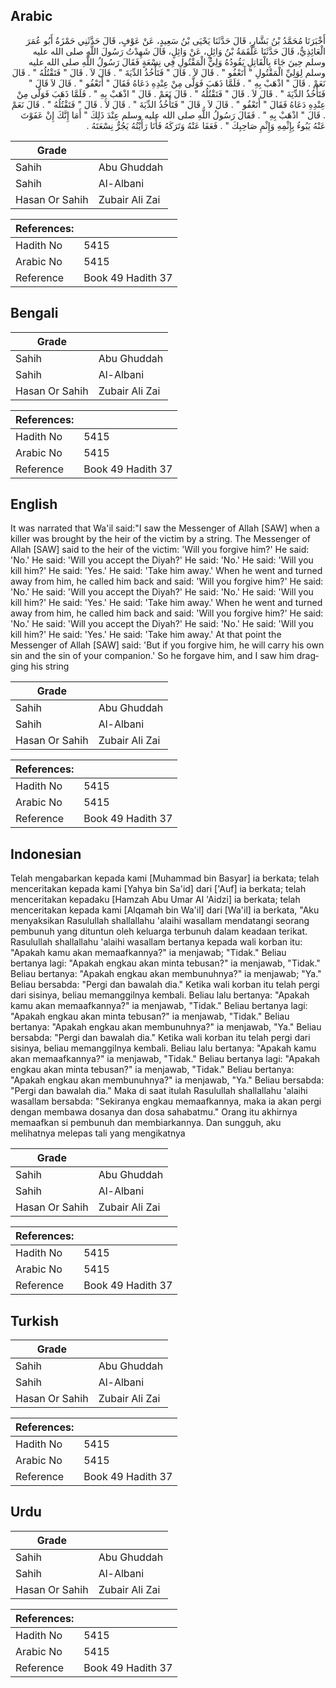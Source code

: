 ## Arabic


<div dir="rtl" lang="ar" style={{fontSize:'larger',backgroundColor:'#f8f9fa',padding:20}}>
أَخْبَرَنَا مُحَمَّدُ بْنُ بَشَّارٍ، قَالَ حَدَّثَنَا يَحْيَى بْنُ سَعِيدٍ، عَنْ عَوْفٍ، قَالَ حَدَّثَنِي حَمْزَةُ أَبُو عُمَرَ الْعَائِذِيُّ، قَالَ حَدَّثَنَا عَلْقَمَةُ بْنُ وَائِلٍ، عَنْ وَائِلٍ، قَالَ شَهِدْتُ رَسُولَ اللَّهِ صلى الله عليه وسلم حِينَ جَاءَ بِالْقَاتِلِ يَقُودُهُ وَلِيُّ الْمَقْتُولِ فِي نِسْعَةٍ فَقَالَ رَسُولُ اللَّهِ صلى الله عليه وسلم لِوَلِيِّ الْمَقْتُولِ ‏"‏ أَتَعْفُو ‏"‏ ‏.‏ قَالَ لاَ ‏.‏ قَالَ ‏"‏ فَتَأْخُذُ الدِّيَةَ ‏"‏ ‏.‏ قَالَ لاَ ‏.‏ قَالَ ‏"‏ فَتَقْتُلُهُ ‏"‏ ‏.‏ قَالَ نَعَمْ ‏.‏ قَالَ ‏"‏ اذْهَبْ بِهِ ‏"‏ ‏.‏ فَلَمَّا ذَهَبَ فَوَلَّى مِنْ عِنْدِهِ دَعَاهُ فَقَالَ ‏"‏ أَتَعْفُو ‏"‏ ‏.‏ قَالَ لاَ قَالَ ‏"‏ فَتَأْخُذُ الدِّيَةَ ‏"‏ ‏.‏ قَالَ لاَ ‏.‏ قَالَ ‏"‏ فَتَقْتُلُهُ ‏"‏ ‏.‏ قَالَ نَعَمْ ‏.‏ قَالَ ‏"‏ اذْهَبْ بِهِ ‏"‏ ‏.‏ فَلَمَّا ذَهَبَ فَوَلَّى مِنْ عِنْدِهِ دَعَاهُ فَقَالَ ‏"‏ أَتَعْفُو ‏"‏ ‏.‏ قَالَ لاَ ‏.‏ قَالَ ‏"‏ فَتَأْخُذُ الدِّيَةَ ‏"‏ ‏.‏ قَالَ لاَ ‏.‏ قَالَ ‏"‏ فَتَقْتُلُهُ ‏"‏ ‏.‏ قَالَ نَعَمْ ‏.‏ قَالَ ‏"‏ اذْهَبْ بِهِ ‏"‏ ‏.‏ فَقَالَ رَسُولُ اللَّهِ صلى الله عليه وسلم عِنْدَ ذَلِكَ ‏"‏ أَمَا إِنَّكَ إِنْ عَفَوْتَ عَنْهُ يَبُوءُ بِإِثْمِهِ وَإِثْمِ صَاحِبِكَ ‏"‏ ‏.‏ فَعَفَا عَنْهُ وَتَرَكَهُ فَأَنَا رَأَيْتُهُ يَجُرُّ نِسْعَتَهُ ‏.‏
</div>
<div style={{backgroundColor:'#f8f9fa',padding:20, marginBottom: 10}}><table> <thead> <tr> <th>Grade</th> <th></th> </tr> </thead> <tbody> <tr><td>Sahih</td><td>Abu Ghuddah</td></tr><tr><td>Sahih</td><td>Al-Albani</td></tr><tr><td>Hasan Or Sahih</td><td>Zubair Ali Zai</td></tr></tbody></table><table> <thead> <tr> <th>References:</th> <th></th> </tr> </thead> <tbody><tr><td>Hadith No</td><td>5415</td></tr><tr><td>Arabic No</td><td>5415</td></tr><tr><td>Reference</td><td>Book 49 Hadith 37</td></tr></tbody></table></div>

## Bengali


<div dir="ltr" lang="bn" style={{fontSize:'larger',backgroundColor:'#f8f9fa',padding:20}}>

</div>
<div style={{backgroundColor:'#f8f9fa',padding:20, marginBottom: 10}}><table> <thead> <tr> <th>Grade</th> <th></th> </tr> </thead> <tbody> <tr><td>Sahih</td><td>Abu Ghuddah</td></tr><tr><td>Sahih</td><td>Al-Albani</td></tr><tr><td>Hasan Or Sahih</td><td>Zubair Ali Zai</td></tr></tbody></table><table> <thead> <tr> <th>References:</th> <th></th> </tr> </thead> <tbody><tr><td>Hadith No</td><td>5415</td></tr><tr><td>Arabic No</td><td>5415</td></tr><tr><td>Reference</td><td>Book 49 Hadith 37</td></tr></tbody></table></div>

## English


<div dir="ltr" lang="en" style={{fontSize:'larger',backgroundColor:'#f8f9fa',padding:20}}>
It was narrated that Wa'il said:"I saw the Messenger of Allah [SAW] when a killer was brought by the heir of the victim by a string. The Messenger of Allah [SAW] said to the heir of the victim: 'Will you forgive him?' He said: 'No.' He said: 'Will you accept the Diyah?' He said: 'No.' He said: 'Will you kill him?' He said: 'Yes.' He said: 'Take him away.' When he went and turned away from him, he called him back and said: 'Will you forgive him?' He said: 'No.' He said: 'Will you accept the Diyah?' He said: 'No.' He said: 'Will you kill him?' He said: 'Yes.' He said: 'Take him away.' When he went and turned away from him, he called him back and said: 'Will you forgive him?' He said: 'No.' He said: 'Will you accept the Diyah?' He said: 'No.' He said: 'Will you kill him?' He said: 'Yes.' He said: 'Take him away.' At that point the Messenger of Allah [SAW] said: 'But if you forgive him, he will carry his own sin and the sin of your companion.' So he forgave him, and I saw him dragging his string
</div>
<div style={{backgroundColor:'#f8f9fa',padding:20, marginBottom: 10}}><table> <thead> <tr> <th>Grade</th> <th></th> </tr> </thead> <tbody> <tr><td>Sahih</td><td>Abu Ghuddah</td></tr><tr><td>Sahih</td><td>Al-Albani</td></tr><tr><td>Hasan Or Sahih</td><td>Zubair Ali Zai</td></tr></tbody></table><table> <thead> <tr> <th>References:</th> <th></th> </tr> </thead> <tbody><tr><td>Hadith No</td><td>5415</td></tr><tr><td>Arabic No</td><td>5415</td></tr><tr><td>Reference</td><td>Book 49 Hadith 37</td></tr></tbody></table></div>

## Indonesian


<div dir="ltr" lang="id" style={{fontSize:'larger',backgroundColor:'#f8f9fa',padding:20}}>
Telah mengabarkan kepada kami [Muhammad bin Basyar] ia berkata; telah menceritakan kepada kami [Yahya bin Sa'id] dari ['Auf] ia berkata; telah menceritakan kepadaku [Hamzah Abu Umar Al 'Aidzi] ia berkata; telah menceritakan kepada kami [Alqamah bin Wa'il] dari [Wa'il] ia berkata, "Aku menyaksikan Rasulullah shallallahu 'alaihi wasallam mendatangi seorang pembunuh yang dituntun oleh keluarga terbunuh dalam keadaan terikat. Rasulullah shallallahu 'alaihi wasallam bertanya kepada wali korban itu: "Apakah kamu akan memaafkannya?" ia menjawab; "Tidak." Beliau bertanya lagi: "Apakah engkau akan minta tebusan?" ia menjawab, "Tidak." Beliau bertanya: "Apakah engkau akan membunuhnya?" ia menjawab; "Ya." Beliau bersabda: "Pergi dan bawalah dia." Ketika wali korban itu telah pergi dari sisinya, beliau memanggilnya kembali. Beliau lalu bertanya: "Apakah kamu akan memaafkannya?" ia menjawab, "Tidak." Beliau bertanya lagi: "Apakah engkau akan minta tebusan?" ia menjawab, "Tidak." Beliau bertanya: "Apakah engkau akan membunuhnya?" ia menjawab, "Ya." Beliau bersabda: "Pergi dan bawalah dia." Ketika wali korban itu telah pergi dari sisinya, beliau memanggilnya kembali. Beliau lalu bertanya: "Apakah kamu akan memaafkannya?" ia menjawab, "Tidak." Beliau bertanya lagi: "Apakah engkau akan minta tebusan?" ia menjawab, "Tidak." Beliau bertanya: "Apakah engkau akan membunuhnya?" ia menjawab, "Ya." Beliau bersabda: "Pergi dan bawalah dia." Maka di saat itulah Rasulullah shallallahu 'alaihi wasallam bersabda: "Sekiranya engkau memaafkannya, maka ia akan pergi dengan membawa dosanya dan dosa sahabatmu." Orang itu akhirnya memaafkan si pembunuh dan membiarkannya. Dan sungguh, aku melihatnya melepas tali yang mengikatnya
</div>
<div style={{backgroundColor:'#f8f9fa',padding:20, marginBottom: 10}}><table> <thead> <tr> <th>Grade</th> <th></th> </tr> </thead> <tbody> <tr><td>Sahih</td><td>Abu Ghuddah</td></tr><tr><td>Sahih</td><td>Al-Albani</td></tr><tr><td>Hasan Or Sahih</td><td>Zubair Ali Zai</td></tr></tbody></table><table> <thead> <tr> <th>References:</th> <th></th> </tr> </thead> <tbody><tr><td>Hadith No</td><td>5415</td></tr><tr><td>Arabic No</td><td>5415</td></tr><tr><td>Reference</td><td>Book 49 Hadith 37</td></tr></tbody></table></div>

## Turkish


<div dir="ltr" lang="tr" style={{fontSize:'larger',backgroundColor:'#f8f9fa',padding:20}}>

</div>
<div style={{backgroundColor:'#f8f9fa',padding:20, marginBottom: 10}}><table> <thead> <tr> <th>Grade</th> <th></th> </tr> </thead> <tbody> <tr><td>Sahih</td><td>Abu Ghuddah</td></tr><tr><td>Sahih</td><td>Al-Albani</td></tr><tr><td>Hasan Or Sahih</td><td>Zubair Ali Zai</td></tr></tbody></table><table> <thead> <tr> <th>References:</th> <th></th> </tr> </thead> <tbody><tr><td>Hadith No</td><td>5415</td></tr><tr><td>Arabic No</td><td>5415</td></tr><tr><td>Reference</td><td>Book 49 Hadith 37</td></tr></tbody></table></div>

## Urdu


<div dir="rtl" lang="ur" style={{fontSize:'larger',backgroundColor:'#f8f9fa',padding:20}}>

</div>
<div style={{backgroundColor:'#f8f9fa',padding:20, marginBottom: 10}}><table> <thead> <tr> <th>Grade</th> <th></th> </tr> </thead> <tbody> <tr><td>Sahih</td><td>Abu Ghuddah</td></tr><tr><td>Sahih</td><td>Al-Albani</td></tr><tr><td>Hasan Or Sahih</td><td>Zubair Ali Zai</td></tr></tbody></table><table> <thead> <tr> <th>References:</th> <th></th> </tr> </thead> <tbody><tr><td>Hadith No</td><td>5415</td></tr><tr><td>Arabic No</td><td>5415</td></tr><tr><td>Reference</td><td>Book 49 Hadith 37</td></tr></tbody></table></div>